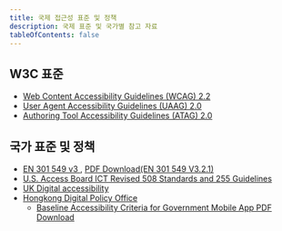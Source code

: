 ```yaml
---
title: 국제 접근성 표준 및 정책
description: 국제 표준 및 국가별 참고 자료
tableOfContents: false
---
```



## W3C 표준
*   [Web Content Accessibility Guidelines (WCAG) 2.2 <Icon name="external" label="외부 링크" />](https://www.w3.org/TR/WCAG22/)
*   [User Agent Accessibility Guidelines (UAAG) 2.0 <Icon name="external" label="외부 링크" />](https://www.w3.org/TR/UAAG20/)
*   [Authoring Tool Accessibility Guidelines (ATAG) 2.0 <Icon name="external" label="외부 링크" />](https://www.w3.org/TR/ATAG20/)

## 국가 표준 및 정책
* [EN 301 549 v3 <Icon name="external" label="외부 링크" />](https://www.etsi.org/human-factors-accessibility/en-301-549-v3-the-harmonized-european-standard-for-ict-accessibility), [PDF Download(EN 301 549 V3.2.1)<Icon name="external" label="외부 링크" />](https://www.etsi.org/deliver/etsi_en/301500_301599/301549/03.02.01_60/en_301549v030201p.pdf)
* [U.S. Access Board ICT Revised 508 Standards and 255 Guidelines <Icon name="external" label="외부 링크" />](https://www.access-board.gov/ict/)
* [UK Digital accessibility <Icon name="external" label="외부 링크" />](https://www.gov.uk/government/digital-accessibility)
* [Hongkong Digital Policy Office <Icon name="external" label="외부 링크" />](https://www.digitalpolicy.gov.hk/en/our_work/digital_government/digital_inclusion/)
	* [Baseline Accessibility Criteria for Government Mobile App PDF Download <Icon name="external" label="외부 링크" />](https://www.digitalpolicy.gov.hk/en/our_work/digital_government/digital_inclusion/accessibility/promulgating_resources/doc/baseline_accessibility_criteria_gov_mobile_app.pdf)